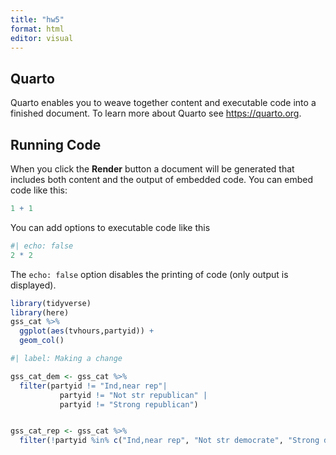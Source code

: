 ```yaml
---
title: "hw5"
format: html
editor: visual
---
```


## Quarto

Quarto enables you to weave together content and executable code into a finished document. To learn more about Quarto see <https://quarto.org>.

## Running Code

When you click the **Render** button a document will be generated that includes both content and the output of embedded code. You can embed code like this:

```r
1 + 1
```

You can add options to executable code like this

```r
#| echo: false
2 * 2
```

The `echo: false` option disables the printing of code (only output is displayed).

```r
library(tidyverse)
library(here)
gss_cat %>% 
  ggplot(aes(tvhours,partyid)) +
  geom_col()
```

```r
#| label: Making a change

gss_cat_dem <- gss_cat %>% 
  filter(partyid != "Ind,near rep"|
           partyid != "Not str republican" |
           partyid != "Strong republican")


gss_cat_rep <- gss_cat %>% 
  filter(!partyid %in% c("Ind,near rep", "Not str democrate", "Strong democrate"))

```
